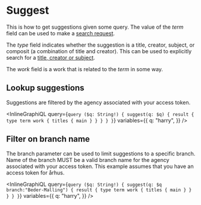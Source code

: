# Suggest

This is how to get suggestions given some query. The value of the _term_ field
can be used to make a [search request](#Search).

The _type_ field indicates whether
the suggestion is a title, creator, subject, or composit (a combination of title and creator).
This can be used to explicitly search for a [title, creator or subject](#Search-For-Title,-Creator,-and-Subject).

The _work_ field is a work that is related to the _term_ in some way.

## Lookup suggestions

Suggestions are filtered by the agency associated with your access token.

<InlineGraphiQL
  query={`query ($q: String!) {
  suggest(q: $q) {
    result {
      type
      term
      work {
        titles {
          main
        }
      }
    }
  }
}`}
  variables={{
    q: "harry",
  }}
/>

## Filter on branch name

The branch parameter can be used to limit suggestions to a specific branch. Name of the branch MUST be a valid branch name
for the agency associated with your access token. This example assumes that you have an access token for århus. 

<InlineGraphiQL
query={`query ($q: String!) {
suggest(q: $q branch:"Beder-Malling") {
result {
type
term
work {
titles {
main
}
}
}
}
}`}
variables={{
q: "harry",
}}
/>
